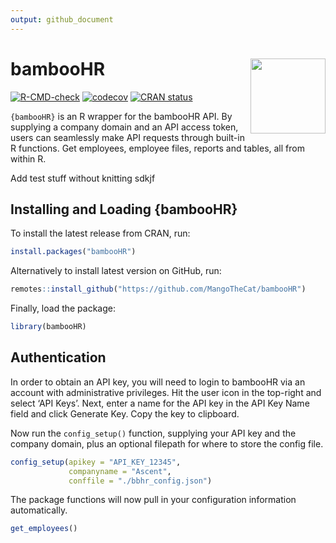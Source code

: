 ```yaml
---
output: github_document
---
```


# bambooHR  <img src='man/figures/hex.png' align="right" width="120" />

<!-- badges: start -->
[![R-CMD-check](https://github.com/MangoTheCat/bambooHR/workflows/R-CMD-check/badge.svg)](https://github.com/MangoTheCat/bambooHR/actions)
[![codecov](https://codecov.io/gh/MangoTheCat/bambooHR/branch/develop/graph/badge.svg?token=MO7E11509U)](https://codecov.io/gh/MangoTheCat/bambooHR)
[![CRAN status](https://www.r-pkg.org/badges/version/bambooHR)](https://CRAN.R-project.org/package=bambooHR)
<!-- badges: end -->

`{bambooHR}` is an R wrapper for the bambooHR API. By supplying a company domain and an API access token, users can seamlessly make API requests through built-in R functions. Get employees, employee files, reports and tables, all from within R.

Add test stuff without knitting sdkjf

## Installing and Loading {bambooHR}

To install the latest release from CRAN, run:

```r
install.packages("bambooHR")
```

Alternatively to install latest version on GitHub, run:

```r
remotes::install_github("https://github.com/MangoTheCat/bambooHR")
```

Finally, load the package:

```r
library(bambooHR)
```

## Authentication

In order to obtain an API key, you will need to login to bambooHR via an account with administrative privileges. Hit the user icon in the top-right and select 'API Keys'. Next, enter a name for the API key in the API Key Name field and click Generate Key. Copy the key to clipboard.

Now run the `config_setup()` function, supplying your API key and the company domain, plus an optional filepath for where to store the config file.

```r
config_setup(apikey = "API_KEY_12345", 
             companyname = "Ascent", 
             conffile = "./bbhr_config.json")
```

The package functions will now pull in your configuration information automatically.

```r
get_employees()
```






